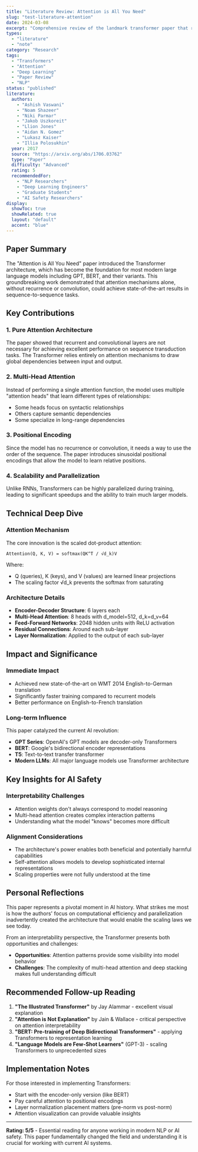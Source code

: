 ```yaml
---
title: "Literature Review: Attention is All You Need"
slug: "test-literature-attention"
date: 2024-03-08
excerpt: "Comprehensive review of the landmark transformer paper that revolutionized natural language processing and became the foundation for modern LLMs."
types:
  - "literature"
  - "note"
category: "Research"
tags:
  - "Transformers"
  - "Attention"
  - "Deep Learning"
  - "Paper Review"
  - "NLP"
status: "published"
literature:
  authors:
    - "Ashish Vaswani"
    - "Noam Shazeer"
    - "Niki Parmar"
    - "Jakob Uszkoreit"
    - "Llion Jones"
    - "Aidan N. Gomez"
    - "Lukasz Kaiser"
    - "Illia Polosukhin"
  year: 2017
  source: "https://arxiv.org/abs/1706.03762"
  type: "Paper"
  difficulty: "Advanced"
  rating: 5
  recommendedFor:
    - "NLP Researchers"
    - "Deep Learning Engineers"
    - "Graduate Students"
    - "AI Safety Researchers"
display:
  showToc: true
  showRelated: true
  layout: "default"
  accent: "blue"
---
```


## Paper Summary

The "Attention is All You Need" paper introduced the Transformer architecture, which has become the foundation for most modern large language models including GPT, BERT, and their variants. This groundbreaking work demonstrated that attention mechanisms alone, without recurrence or convolution, could achieve state-of-the-art results in sequence-to-sequence tasks.

## Key Contributions

### 1. **Pure Attention Architecture**
The paper showed that recurrent and convolutional layers are not necessary for achieving excellent performance on sequence transduction tasks. The Transformer relies entirely on attention mechanisms to draw global dependencies between input and output.

### 2. **Multi-Head Attention**
Instead of performing a single attention function, the model uses multiple "attention heads" that learn different types of relationships:
- Some heads focus on syntactic relationships
- Others capture semantic dependencies
- Some specialize in long-range dependencies

### 3. **Positional Encoding**
Since the model has no recurrence or convolution, it needs a way to use the order of the sequence. The paper introduces sinusoidal positional encodings that allow the model to learn relative positions.

### 4. **Scalability and Parallelization**
Unlike RNNs, Transformers can be highly parallelized during training, leading to significant speedups and the ability to train much larger models.

## Technical Deep Dive

### Attention Mechanism
The core innovation is the scaled dot-product attention:

```
Attention(Q, K, V) = softmax(QK^T / √d_k)V
```

Where:
- Q (queries), K (keys), and V (values) are learned linear projections
- The scaling factor √d_k prevents the softmax from saturating

### Architecture Details
- **Encoder-Decoder Structure**: 6 layers each
- **Multi-Head Attention**: 8 heads with d_model=512, d_k=d_v=64
- **Feed-Forward Networks**: 2048 hidden units with ReLU activation
- **Residual Connections**: Around each sub-layer
- **Layer Normalization**: Applied to the output of each sub-layer

## Impact and Significance

### Immediate Impact
- Achieved new state-of-the-art on WMT 2014 English-to-German translation
- Significantly faster training compared to recurrent models
- Better performance on English-to-French translation

### Long-term Influence
This paper catalyzed the current AI revolution:
- **GPT Series**: OpenAI's GPT models are decoder-only Transformers
- **BERT**: Google's bidirectional encoder representations
- **T5**: Text-to-text transfer transformer
- **Modern LLMs**: All major language models use Transformer architecture

## Key Insights for AI Safety

### Interpretability Challenges
- Attention weights don't always correspond to model reasoning
- Multi-head attention creates complex interaction patterns
- Understanding what the model "knows" becomes more difficult

### Alignment Considerations
- The architecture's power enables both beneficial and potentially harmful capabilities
- Self-attention allows models to develop sophisticated internal representations
- Scaling properties were not fully understood at the time

## Personal Reflections

This paper represents a pivotal moment in AI history. What strikes me most is how the authors' focus on computational efficiency and parallelization inadvertently created the architecture that would enable the scaling laws we see today.

From an interpretability perspective, the Transformer presents both opportunities and challenges:
- **Opportunities**: Attention patterns provide some visibility into model behavior
- **Challenges**: The complexity of multi-head attention and deep stacking makes full understanding difficult

## Recommended Follow-up Reading

1. **"The Illustrated Transformer"** by Jay Alammar - excellent visual explanation
2. **"Attention is Not Explanation"** by Jain & Wallace - critical perspective on attention interpretability
3. **"BERT: Pre-training of Deep Bidirectional Transformers"** - applying Transformers to representation learning
4. **"Language Models are Few-Shot Learners"** (GPT-3) - scaling Transformers to unprecedented sizes

## Implementation Notes

For those interested in implementing Transformers:
- Start with the encoder-only version (like BERT)
- Pay careful attention to positional encodings
- Layer normalization placement matters (pre-norm vs post-norm)
- Attention visualization can provide valuable insights

---

**Rating: 5/5** - Essential reading for anyone working in modern NLP or AI safety. This paper fundamentally changed the field and understanding it is crucial for working with current AI systems.
